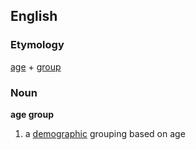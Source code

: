 ==English==
=== Etymology ===
[[age]] + [[group]]

=== Noun ===
'''age group'''
# a [[demographic]] grouping based on age